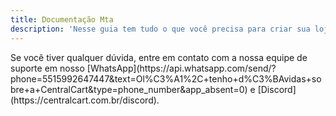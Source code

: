 ```yaml
---
title: Documentação Mta
description: 'Nesse guia tem tudo o que você precisa para criar sua loja para seu servidor de Mta e automatizar a entrega de forma rápida e prática.'
---
```


<Card horizontal title="Como instalar o script do MTA" icon="folder-arrow-down" href="/mta/instalacao" color="#25d366"> 
</Card>

<Card horizontal title="Como deixar um produto temporário" icon="clock-three-thirty" href="/general/produto-temporario" color="#25d366"> 
</Card>

<Card horizontal title="Como adicionar escolha de veículos/itens no produto" icon="cars" href="mta/adicionar-escolhas" color="#25d366"> 
</Card>

<Card horizontal title="Como criar um vip inicial" icon="circle-star" href="/general/vip-inicial" color="#25d366"> 
</Card>

<Check>
Se você tiver qualquer dúvida, entre em contato com a nossa equipe de suporte
em nosso [WhatsApp](https://api.whatsapp.com/send/?phone=5515992647447&text=Ol%C3%A1%2C+tenho+d%C3%BAvidas+sobre+a+CentralCart&type=phone_number&app_absent=0) 
e [Discord](https://centralcart.com.br/discord).
</Check>

